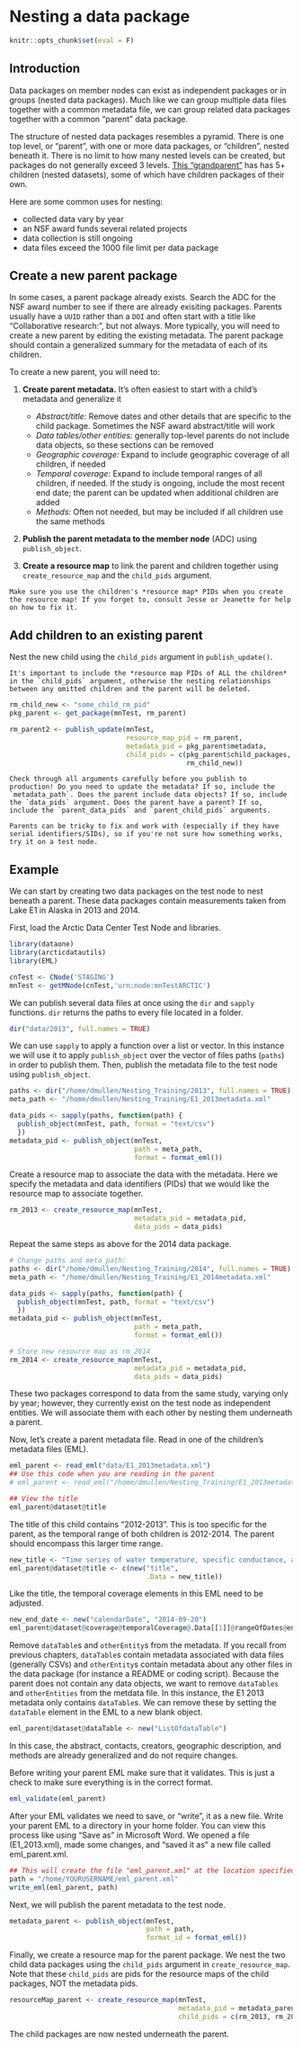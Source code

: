 # Nesting a data package

```r
knitr::opts_chunk$set(eval = F)
```

## Introduction  

Data packages on member nodes can exist as independent packages or in groups (nested data packages). Much like we can group multiple data files together with a common metadata file, we can group related data packages together with a common "parent" data package.

The structure of nested data packages resembles a pyramid. There is one top level, or "parent", with one or more data packages, or "children", nested beneath it. There is no limit to how many nested levels can be created, but packages do not generally exceed 3 levels. [This "grandparent"](https://arcticdata.io/catalog/#view/urn:uuid:b0eef8b3-5f8a-4799-b823-eebcbee047e3) has has 5+ children (nested datasets), some of which have children packages of their own.   

Here are some common uses for nesting:  

* collected data vary by year
* an NSF award funds several related projects 
* data collection is still ongoing 
* data files exceed the 1000 file limit per data package

## Create a new parent package 
In some cases, a parent package already exists. Search the ADC for the NSF award number to see if there are already exisiting packages. Parents usually have a `UUID` rather than a `DOI` and often start with a title like "Collaborative research:", but not always. More typically, you will need to create a new parent by editing the existing metadata. The parent package should contain a generalized summary for the metadata of each of its children. 

To create a new parent, you will need to:

1. **Create parent metadata.** It's often easiest to start with a child's metadata and generalize it

    - *Abstract/title:* Remove dates and other details that are specific to the child package. Sometimes the NSF award abstract/title will work
    - *Data tables/other entities:* generally top-level parents do not include data objects, so these sections can be removed
    - *Geographic coverage:* Expand to include geographic coverage of all children, if needed
    - *Temporal coverage:* Expand to include temporal ranges of all children, if needed. If the study is ongoing, include the most recent end date; the parent can be updated when additional children are added
    - *Methods:* Often not needed, but may be included if all children use the same methods


2. **Publish the parent metadata to the member node** (ADC) using `publish_object`.
3. **Create a resource map** to link the parent and children together using `create_resource_map` and the `child_pids` argument.

```block
Make sure you use the children's *resource map* PIDs when you create the resource map! If you forget to, consult Jesse or Jeanette for help on how to fix it.
```

## Add children to an existing parent

Nest the new child using the `child_pids` argument in `publish_update()`. 

```block
It's important to include the *resource map PIDs of ALL the children* in the `child_pids` argument, otherwise the nesting relationships between any omitted children and the parent will be deleted.
```

```r
rm_child_new <- "some_child_rm_pid"
pkg_parent <- get_package(mnTest, rm_parent)

rm_parent2 <- publish_update(mnTest,
                             resource_map_pid = rm_parent,
                             metadata_pid = pkg_parent$metadata,
                             child_pids = c(pkg_parent$child_packages, 
                                            rm_child_new))
```

```block
Check through all arguments carefully before you publish to production! Do you need to update the metadata? If so, include the `metadata_path`. Does the parent include data objects? If so, include the `data_pids` argument. Does the parent have a parent? If so, include the `parent_data_pids` and `parent_child_pids` arguments.

Parents can be tricky to fix and work with (especially if they have serial identifiers/SIDs), so if you're not sure how something works, try it on a test node.
```
 
## Example

We can start by creating two data packages on the test node to nest beneath a parent. These data packages contain measurements taken from Lake E1 in Alaska in 2013 and 2014.  

First, load the Arctic Data Center Test Node and libraries.
  
```r
library(dataone)
library(arcticdatautils)
library(EML)

cnTest <- CNode('STAGING')
mnTest <- getMNode(cnTest,'urn:node:mnTestARCTIC')
```

We can publish several data files at once using the `dir` and `sapply` functions. `dir` returns the paths to every file located in a folder.  

```r
dir("data/2013", full.names = TRUE)
```
  
We can use `sapply` to apply a function over a list or vector. In this instance we will use it to apply `publish_object` over the vector of files paths (`paths`) in order to publish them. Then, publish the metadata file to the test node using `publish_object`.
  
```r
paths <- dir("/home/dmullen/Nesting_Training/2013", full.names = TRUE)
meta_path <- "/home/dmullen/Nesting_Training/E1_2013metadata.xml"

data_pids <- sapply(paths, function(path) { 
  publish_object(mnTest, path, format = "text/csv") 
  })
metadata_pid <- publish_object(mnTest,
                               path = meta_path,
                               format = format_eml())
```

Create a resource map to associate the data with the metadata. Here we specify the metadata and data identifiers (PIDs) that we would like the resource map to associate together.  
  
```r
rm_2013 <- create_resource_map(mnTest,
                               metadata_pid = metadata_pid,
                               data_pids = data_pids)
```
  
Repeat the same steps as above for the 2014 data package. 
  
```r
# Change paths and meta_path:
paths <- dir("/home/dmullen/Nesting_Training/2014", full.names = TRUE)
meta_path <- "/home/dmullen/Nesting_Training/E1_2014metadata.xml"

data_pids <- sapply(paths, function(path) { 
  publish_object(mnTest, path, format = "text/csv") 
  })
metadata_pid <- publish_object(mnTest,
                               path = meta_path,
                               format = format_eml())

# Store new resource map as rm_2014
rm_2014 <- create_resource_map(mnTest,
                               metadata_pid = metadata_pid,
                               data_pids = data_pids)
```

These two packages correspond to data from the same study, varying only by year; however, they currently exist on the test node as independent entities. We will associate them with each other by nesting them underneath a parent. 

Now, let's create a parent metadata file. Read in one of the children's metadata files (EML). 
  
```r
eml_parent <- read_eml("data/E1_2013metadata.xml")
## Use this code when you are reading in the parent 
# eml_parent <- read_eml("/home/dmullen/Nesting_Training/E1_2013metadata.xml")

## View the title 
eml_parent@dataset@title
```

The title of this child contains "2012-2013". This is too specific for the parent, as the temporal range of both children is 2012-2014. The parent should encompass this larger time range. 
  
```r
new_title <- "Time series of water temperature, specific conductance, and oxygen from Lake E1, North Slope, Alaska, 2012-2014"
eml_parent@dataset@title <- c(new("title",
                                  .Data = new_title))
```
  
Like the title, the temporal coverage elements in this EML need to be adjusted. 

```r
new_end_date <- new("calendarDate", "2014-09-20")
eml_parent@dataset@coverage@temporalCoverage@.Data[[1]]@rangeOfDates@endDate@calendarDate <- new_end_date
```
  
Remove `dataTable`s and `otherEntity`s from the metadata. If you recall from previous chapters, `dataTable`s contain metadata associated with data files (generally CSVs) and `otherEntity`s contain metadata about any other files in the data package (for instance a README or coding script). Because the parent does not contain any data objects, we want to remove `dataTables` and `otherEntities` from the metdata file. In this instance, the E1 2013 metadata only contains `dataTable`s. We can remove these by setting the `dataTable` element in the EML to a new blank object.  
  
```r
eml_parent@dataset@dataTable <- new("ListOfdataTable")
```

In this case, the abstract, contacts, creators, geographic description, and methods are already generalized and do not require changes. 
  
Before writing your parent EML make sure that it validates. This is just a check to make sure everything is in the correct format.  
  
```r
eml_validate(eml_parent)
```
  
After your EML validates we need to save, or "write", it as a new file. Write your parent EML to a directory in your home folder. You can view this process like using "Save as" in Microsoft Word. We opened a file (E1_2013.xml), made some changes, and "saved it as" a new file called eml_parent.xml.  
  
```r
## This will create the file "eml_parent.xml" at the location specified by path
path = "/home/YOURUSERNAME/eml_parent.xml"
write_eml(eml_parent, path)
```
  
Next, we will publish the parent metadata to the test node.  
  
```r
metadata_parent <- publish_object(mnTest, 
                                  path = path, 
                                  format_id = format_eml())
```

Finally, we create a resource map for the parent package. We nest the two child data packages using the `child_pids` argument in `create_resource_map`.  Note that these `child_pids` are pids for the resource maps of the child packages, NOT the metadata pids.
  
```r
resourceMap_parent <- create_resource_map(mnTest, 
                                          metadata_pid = metadata_parent,
                                          child_pids = c(rm_2013, rm_2014))
```
  
The child packages are now nested underneath the parent.  
 
